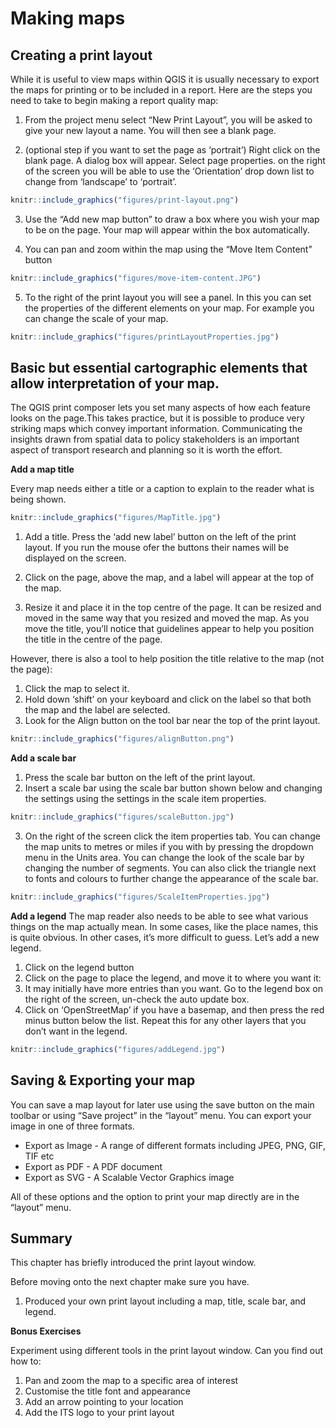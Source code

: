 # Making maps

## Creating a print layout

While it is useful to view maps within QGIS it is usually necessary to export the maps for printing or to be included in a report.
Here are the steps you need to take to begin making a report quality map: 


1. From the project menu select "New Print Layout", you will be asked to give your new layout a name. You will then see a blank page.

2. (optional step if you want to set the page as 'portrait') Right click on the blank page.  A dialog box will appear.  Select page properties.  on the right of the screen you will be able to use the 'Orientation' drop down list to change from 'landscape' to 'portrait'.

```r
knitr::include_graphics("figures/print-layout.png")
```

3. Use the "Add new map button" to draw a box where you wish your map to be on the page. Your map will appear within the box automatically.

4. You can pan and zoom within the map using the "Move Item Content" button

```r
knitr::include_graphics("figures/move-item-content.JPG")
```

5. To the right of the print layout you will see a panel.  In this you can set the properties of the different elements on your map.  For example you can change the scale of your map.  

```r
knitr::include_graphics("figures/printLayoutProperties.jpg")
```


## Basic but essential cartographic elements that allow interpretation of your map.  

The QGIS print composer lets you set many aspects of how each feature looks on the page.This takes practice, but it is possible to produce very striking maps which convey important information.  Communicating the insights drawn from spatial data to policy stakeholders is an important aspect of transport research and planning so it is worth the effort.  


**Add a map title**

Every map needs either a title or a caption to explain to the reader what is being shown.  

```r
knitr::include_graphics("figures/MapTitle.jpg")
```



1. Add a title. Press the 'add new label' button on the left of the print layout. If you run the mouse ofer the buttons their names will be displayed on the screen.  

2.	Click on the page, above the map, and a label will appear at the top of the map.

3.	Resize it and place it in the top centre of the page. It can be resized and moved in the same way that you resized and moved the map. As you move the title, you’ll notice that guidelines appear to help you position the title in the centre of the page.


However, there is also a tool to help position the title relative to the map (not the page):

1.	Click the map to select it.
2.	Hold down 'shift' on your keyboard and click on the label so that both the map and the label are selected.
3.	Look for the Align button on the tool bar near the top of the print layout.  


```r
knitr::include_graphics("figures/alignButton.png")
```

**Add a scale bar**

1. Press the scale bar button on the left of the print layout.  
2. Insert a scale bar using the scale bar button shown below and changing the settings using the settings in the scale item properties.  


```r
knitr::include_graphics("figures/scaleButton.jpg")
```

 
3.	On the right of the screen click the item properties tab.  You can change the map units to metres or miles if you with by pressing the dropdown menu in the Units area.  You can change the look of the scale bar by changing the number of segments.  You can also click the triangle next to fonts and colours to further change the appearance of the scale bar.  


```r
knitr::include_graphics("figures/ScaleItemProperties.jpg")
```


**Add a legend**
The map reader also needs to be able to see what various things on the map actually mean. In some cases, like the place names, this is quite obvious. In other cases, it’s more difficult to guess.  Let’s add a new legend.


1. Click on the legend button
1. Click on the page to place the legend, and move it to where you want it:
1. It may initially have more entries than you want.  Go to the legend box on the right of the screen, un-check the auto update box.  
1. Click on 'OpenStreetMap' if you have a basemap, and then press the red minus button below the list.  Repeat this for any other layers that you don’t want in the legend.  



```r
knitr::include_graphics("figures/addLegend.jpg")
```




## Saving & Exporting your map

You can save a map layout for later use using the save button on the main toolbar or using "Save project" in the "layout" menu. You can export your image in one of three formats.

* Export as Image - A range of different formats including JPEG, PNG, GIF, TIF etc
* Export as PDF - A PDF document
* Export as SVG - A Scalable Vector Graphics image

All of these options and the option to print your map directly are in the "layout" menu.

## Summary

This chapter has briefly introduced the print layout window.

Before moving onto the next chapter make sure you have.

1. Produced your own print layout including a map, title, scale bar, and legend.

**Bonus Exercises**



Experiment using different tools in the print layout window. Can you find out how to:

1. Pan and zoom the map to a specific area of interest
1. Customise the title font and appearance
1. Add an arrow pointing to your location
1. Add the ITS logo to your print layout


